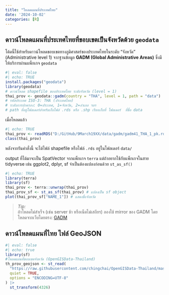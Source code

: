 ```yaml
---
title: "โหลดแผนที่ประเทศไทย"
date: '2024-10-02'
categories: [R]
---
```


## ดาวน์โหลดแผนที่ประเทศไทยที่ขอบเขตเป็นจังหวัดด้วย `geodata`

โค้ดนี้ใช้สำหรับดาวน์โหลดขอบเขตทางภูมิศาสตร์ของประเทศไทยในระดับ “จังหวัด” (Administrative level 1) จากฐานข้อมูล **GADM (Global Administrative Areas)** ซึ่งมีให้บริการผ่านแพ็กเกจ `geodata`

```r
#| eval: false
#| echo: TRUE
install.packages("geodata")
library(geodata)
# ดาวน์โหลด shapefile ของประเทศไทย ระดับจังหวัด (level = 1)
thai_prov <- geodata::gadm(country = "THA", level = 1, path = "data")
# รหัสประเทศ ISO-3: THA (ประเทศไทย)
# ระดับการปกครอง: 0=ประเทศ, 1=จังหวัด, 2=อำเภอ ฯลฯ
# path ที่อยู่โฟลเดอร์สำหรับเก็บไฟล์ .rds หรือ .shp เรียกเก็บที่ โฟลเดอร์  ที่ชื่อ data
```

เมื่อโหลดแล้ว

```r
#| echo: TRUE
thai_prov <- readRDS("D:/GitHub/9March19XX/data/gadm/gadm41_THA_1_pk.rds")
class(thai_prov)
```

หลังจากรันคำสั่งนี้ จะได้ไฟล์ shapefile หรือไฟล์ `.rds` อยู่ในโฟลเดอร์ `data/`\

output ที่ได้มาจะเป็น SpatVector จากแพ็กเกจ `terra` แต่ถ้าอยากใช้กับแพ็กเกจในสาย tidyverse เช่น ggplot2, dplyr, sf จำเป็นต้องแปลงก่อนด้วย `st_as_sf()`

```r
#| echo: TRUE
library(terra)
library(sf)
thai_prov <- terra::unwrap(thai_prov)
thai_prov_sf <- st_as_sf(thai_prov) # แปลงเป็น sf object
plot(thai_prov_sf["NAME_1"]) # แสดงชื่อจังหวัด
```

> *Tip:*\
> ถ้าโหลดไม่สำเร็จ (เช่น server ช้า หรือเน็ตไม่เสถียร) ลองใช้ mirror ของ GADM โดยโหลดจากเว็บโดยตรง: [GADM](https://gadm.org/download_country.html){.uri}

## ดาวน์โหลดแผนที่ไทย ไฟล์ GeoJSON

```r
#| eval: false
#| echo: true
library(sf)
#โหลดแผนที่ขอบเขตจังหวัด (OpenGISData-Thailand)
th_prov_geojson <- st_read(
  "https://raw.githubusercontent.com/chingchai/OpenGISData-Thailand/master/provinces.geojson",
  quiet = TRUE,
  options = "ENCODING=UTF-8"
) |>
  st_transform(4326)
```
